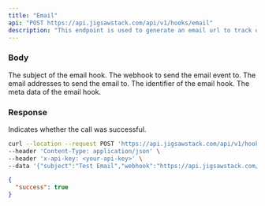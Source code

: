```yaml
---
title: "Email"
api: "POST https://api.jigsawstack.com/api/v1/hooks/email"
description: "This endpoint is used to generate an email url to track email events."
---
```


### Body

<ParamField body="subject" type="string" required>
  The subject of the email hook.
</ParamField>

<ParamField body="webhook" type="string">
  The webhook to send the email event to.
</ParamField>

<ParamField body="to" type="Array<string>">
  The email addresses to send the email to.
</ParamField>

<ParamField body="identifier" type="string">
  The identifier of the email hook.
</ParamField>

<ParamField body="meta" type="object">
  The meta data of the email hook.
</ParamField>

### Response

<ResponseField name="success" type="boolean">
  Indicates whether the call was successful.
</ResponseField>

<RequestExample>

```bash Example Request
curl --location --request POST 'https://api.jigsawstack.com/api/v1/hooks/email' \
--header 'Content-Type: application/json' \
--header 'x-api-key: <your-api-key>' \
--data '{"subject":"Test Email","webhook":"https://api.jigsawstack.com/api/v1/hooks/webhook","to":[]}'
```

</RequestExample>

<ResponseExample>

```json Response
{
  "success": true
}
```

</ResponseExample>
